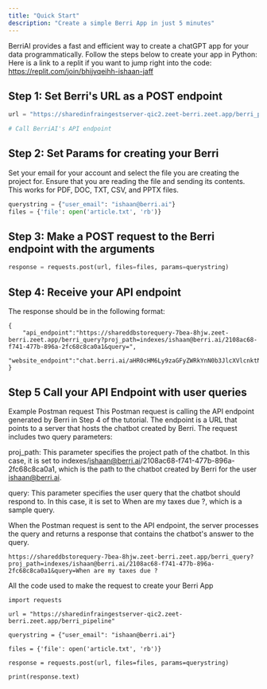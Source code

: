 ```yaml
---
title: "Quick Start"
description: "Create a simple Berri App in just 5 minutes"
---
```


BerriAI provides a fast and efficient way to create a chatGPT app for your data programmatically.
Follow the steps below to create your app in Python:
Here is a link to a replit if you want to jump right into the code: https://replit.com/join/bhijvqeihh-ishaan-jaff

## Step 1: Set Berri's URL as a POST endpoint
```python
url = "https://sharedinfraingestserver-qic2.zeet-berri.zeet.app/berri_pipeline".

# Call BerriAI's API endpoint
```

## Step 2: Set Params for creating your Berri
Set your email for your account and select the file you are creating the project for. 
Ensure that you are reading the file and sending its contents. 
This works for PDF, DOC, TXT, CSV, and PPTX files.
```python
querystring = {"user_email": "ishaan@berri.ai"}
files = {'file': open('article.txt', 'rb')}

```

## Step 3: Make a POST request to the Berri endpoint with the arguments
```python
response = requests.post(url, files=files, params=querystring)

```

## Step 4: Receive your API endpoint 
The response should be in the following format:
```
{
    "api_endpoint":"https://shareddbstorequery-7bea-8hjw.zeet-berri.zeet.app/berri_query?proj_path=indexes/ishaan@berri.ai/2108ac68-f741-477b-896a-2fc68c8ca0a1&query=",
    "website_endpoint":"chat.berri.ai/aHR0cHM6Ly9zaGFyZWRkYnN0b3JlcXVlcnktN2JlYS04aGp3LnplZXQtYmVycmkuemVldC5hcHAvYmVycmlfcXVlcnk_cHJval9wYXRoPWluZGV4ZXMvaXNoYWFuQGJlcnJpLmFpLzIxMDhhYzY4LWY3NDEtNDc3Yi04OTZhLTJmYzY4YzhjYTBhMQ=="
}

```

## Step 5 Call your API Endpoint with user queries 
Example Postman request
This Postman request is calling the API endpoint generated by Berri in Step 4 of the tutorial. The endpoint is a URL that points to a server that hosts the chatbot created by Berri. The request includes two query parameters:

proj_path: This parameter specifies the project path of the chatbot. In this case, it is set to indexes/ishaan@berri.ai/2108ac68-f741-477b-896a-2fc68c8ca0a1, which is the path to the chatbot created by Berri for the user ishaan@berri.ai.

query: This parameter specifies the user query that the chatbot should respond to. In this case, it is set to When are my taxes due ?, which is a sample query.

When the Postman request is sent to the API endpoint, the server processes the query and returns a response that contains the chatbot's answer to the query.
```
https://shareddbstorequery-7bea-8hjw.zeet-berri.zeet.app/berri_query?proj_path=indexes/ishaan@berri.ai/2108ac68-f741-477b-896a-2fc68c8ca0a1&query=When are my taxes due ? 

```


All the code used to make the request to create your Berri App
```
import requests

url = "https://sharedinfraingestserver-qic2.zeet-berri.zeet.app/berri_pipeline"

querystring = {"user_email": "ishaan@berri.ai"}

files = {'file': open('article.txt', 'rb')}

response = requests.post(url, files=files, params=querystring)

print(response.text)

```


